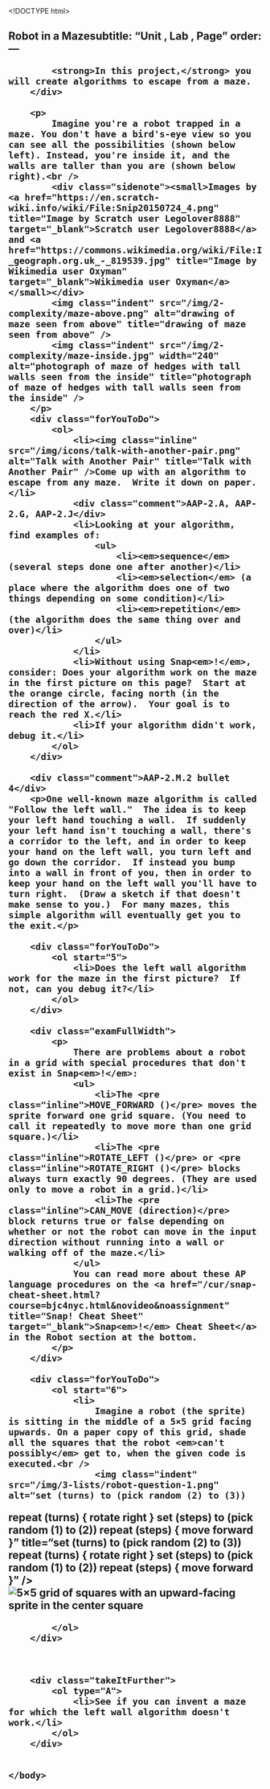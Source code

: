 <!DOCTYPE html>
<html lang="en">
    <head>
		<meta http-equiv="content-type" content="text/html; charset=utf-8" />
        <script type="text/javascript" src="/llab/loader.js"></script>
        <title>Unit 3 Lab 1: Dealing with Complexity, Page 1</title>
    </head>
    
    <body>
        <h2>Robot in a Mazesubtitle: "Unit , Lab , Page"
order:
---
        <div class="learn">
            <strong>In this project,</strong> you will create algorithms to escape from a maze.
        </div>

		<p>
            Imagine you're a robot trapped in a maze. You don't have a bird's-eye view so you can see all the possibilities (shown below left). Instead, you're inside it, and the walls are taller than you are (shown below right).<br />
            <div class="sidenote"><small>Images by <a href="https://en.scratch-wiki.info/wiki/File:Snip20150724_4.png" title="Image by Scratch user Legolover8888" target="_blank">Scratch user Legolover8888</a> and <a href="https://commons.wikimedia.org/wiki/File:Inside_the_maze,_Bridge_End_Garden_-_geograph.org.uk_-_819539.jpg" title="Image by Wikimedia user Oxyman"  target="_blank">Wikimedia user Oxyman</a></small></div>
            <img class="indent" src="/img/2-complexity/maze-above.png" alt="drawing of maze seen from above" title="drawing of maze seen from above" />
            <img class="indent" src="/img/2-complexity/maze-inside.jpg" width="240" alt="photograph of maze of hedges with tall walls seen from the inside" title="photograph of maze of hedges with tall walls seen from the inside" />
        </p>
        <div class="forYouToDo">
            <ol>
                <li><img class="inline" src="/img/icons/talk-with-another-pair.png" alt="Talk with Another Pair" title="Talk with Another Pair" />Come up with an algorithm to escape from any maze.  Write it down on paper.</li>
                <div class="comment">AAP-2.A, AAP-2.G, AAP-2.J</div>
                <li>Looking at your algorithm, find examples of:
                    <ul>
                        <li><em>sequence</em> (several steps done one after another)</li>
                        <li><em>selection</em> (a place where the algorithm does one of two things depending on some condition)</li>
                        <li><em>repetition</em> (the algorithm does the same thing over and over)</li>
                    </ul>
                </li>
                <li>Without using Snap<em>!</em>, consider: Does your algorithm work on the maze in the first picture on this page?  Start at the orange circle, facing north (in the direction of the arrow).  Your goal is to reach the red X.</li>
                <li>If your algorithm didn't work, debug it.</li>
            </ol>
		</div>

		<div class="comment">AAP-2.M.2 bullet 4</div>
		<p>One well-known maze algorithm is called "Follow the left wall."  The idea is to keep your left hand touching a wall.  If suddenly your left hand isn't touching a wall, there's a corridor to the left, and in order to keep your hand on the left wall, you turn left and go down the corridor.  If instead you bump into a wall in front of you, then in order to keep your hand on the left wall you'll have to turn right.  (Draw a sketch if that doesn't make sense to you.)  For many mazes, this simple algorithm will eventually get you to the exit.</p>

		<div class="forYouToDo">
            <ol start="5">
                <li>Does the left wall algorithm work for the maze in the first picture?  If not, can you debug it?</li>
			</ol>
		</div>
				
		<div class="examFullWidth">
			<p>
				There are problems about a robot in a grid with special procedures that don't exist in Snap<em>!</em>:
				<ul>
					<li>The <pre class="inline">MOVE_FORWARD ()</pre> moves the sprite forward one grid square. (You need to call it repeatedly to move more than one grid square.)</li>
					<li>The <pre class="inline">ROTATE_LEFT ()</pre> or <pre class="inline">ROTATE_RIGHT ()</pre> blocks always turn exactly 90 degrees. (They are used only to move a robot in a grid.)</li>
					<li>The <pre class="inline">CAN_MOVE (direction)</pre> block returns true or false depending on whether or not the robot can move in the input direction without running into a wall or walking off of the maze.</li>
				</ul>
				You can read more about these AP language procedures on the <a href="/cur/snap-cheat-sheet.html?course=bjc4nyc.html&novideo&noassignment" title="Snap! Cheat Sheet" target="_blank">Snap<em>!</em> Cheat Sheet</a> in the Robot section at the bottom.
			</p>
		</div>

		<div class="forYouToDo">
            <ol start="6">
				<li>
					Imagine a robot (the sprite) is sitting in the middle of a 5×5 grid facing upwards. On a paper copy of this grid, shade all the squares that the robot <em>can't possibly</em> get to, when the given code is executed.<br />
					<img class="indent" src="/img/3-lists/robot-question-1.png" alt="set (turns) to (pick random (2) to (3))
repeat (turns) {
	rotate right
}
set (steps) to (pick random (1) to (2))
repeat (steps) {
	move forward
}" title="set (turns) to (pick random (2) to (3))
repeat (turns) {
	rotate right
}
set (steps) to (pick random (1) to (2))
repeat (steps) {
	move forward
}" />
					<img class="indent noshadow" src="/img/3-lists/robot-question-1-grid.png" alt="5×5 grid of squares with an upward-facing sprite in the center square" title="5×5 grid of squares with an upward-facing sprite in the center square" />
				</li>
            </ol>
		</div>
	
	

		<div class="takeItFurther">
            <ol type="A">
                <li>See if you can invent a maze for which the left wall algorithm doesn't work.</li>
            </ol>
		</div>

        
    </body>
</html>



